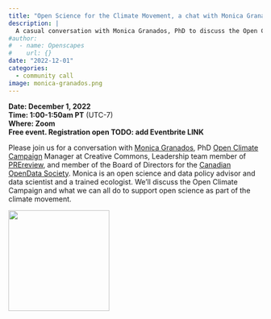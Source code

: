 ```yaml
---
title: "Open Science for the Climate Movement, a chat with Monica Granados"
description: |
  A casual conversation with Monica Granados, PhD to discuss the Open Climate Campaign and how we can reimagine open science as part of the climate movement
#author:
#  - name: Openscapes
#    url: {}
date: "2022-12-01"
categories: 
  - community call
image: monica-granados.png  
---
```


**Date: December 1, 2022**\
**Time: 1:00-1:50am PT** (UTC-7)\
**Where: Zoom**\
**Free event. Registration open TODO: add Eventbrite LINK**
<!---[**Video Recording**]() --->

Please join us for a conversation with [Monica Granados](https://www.monicagranados.com/), PhD [Open Climate Campaign](https://openclimatecampaign.org/) Manager at Creative Commons, Leadership team member of [PREreview](https://www.prereview.org/), and member of the Board of Directors for the [Canadian OpenData Society](https://www.opendatasociety.ca/). Monica is an open science and data policy advisor and data scientist and a trained ecologist. We'll discuss the Open Climate Campaign and what we can all do to support open science as part of the climate movement. 

![](monica-granados.png){width=200px}

